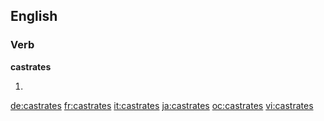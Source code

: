 ==English==

===Verb===
'''castrates'''

# {{third-person singular of|castrate}}

[[de:castrates]]
[[fr:castrates]]
[[it:castrates]]
[[ja:castrates]]
[[oc:castrates]]
[[vi:castrates]]